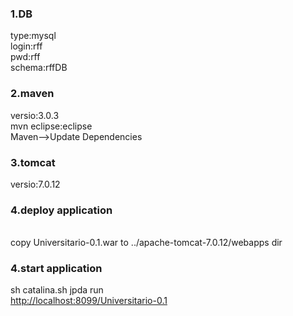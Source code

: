 ===1.DB===
type:mysql<br>
login:rff<br>
pwd:rff<br>
schema:rffDB<br>

===2.maven===
versio:3.0.3<br>
mvn eclipse:eclipse<br>
Maven-->Update Dependencies<br>

===3.tomcat===
versio:7.0.12

===4.deploy application===
{{{mvn clean install -Dmaven.test.skip=true}}}<br>
copy Universitario-0.1.war to ../apache-tomcat-7.0.12/webapps dir


===4.start application===

sh catalina.sh jpda run<br>
http://localhost:8099/Universitario-0.1
